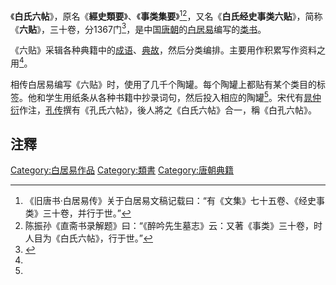 《'''白氏六帖'''》，原名《'''經史類要'''》、《'''事类集要'''》<ref>《旧唐书·白居易传》关于白居易文稿记载曰：“有《文集》七十五卷、《经史事类》三十卷，并行于世。”</ref><ref>陈振孙《直斋书录解题》曰：“《醉吟先生墓志》云：又著《事类》三十卷，时人目为《白氏六帖》，行于世。”</ref>，又名《'''白氏经史事类六贴'''》，简称《'''六贴'''》，三十卷，分1367门<ref name="金常政">{{cite book| author = [[金常政|金常政]] | title = 百科全书的故事 | publisher = 北京图书馆出版社 | date = 2005-03 | location = 北京 | pages =25-26 | url = | doi = | id = | isbn = 7501326231 }}</ref>，是中国[[唐朝|唐朝]]的[[白居易|白居易]]编写的[[类书|类书]]。

《六贴》采辑各种典籍中的[[成语|成语]]、[[典故|典故]]，然后分类编排。主要用作积累写作资料之用<ref name="金常政" />。

相传白居易编写《六贴》时，使用了几千个陶罐。每个陶罐上都贴有某个类目的标签。他和学生用纸条从各种书籍中抄录词句，然后投入相应的陶罐<ref name="金常政" />。宋代有[[晁仲衍|晁仲衍]]作注，[[孔传|孔传]]撰有《孔氏六帖》，後人將之《白氏六帖》合一，稱《白孔六帖》。

==注釋==
{{wikisource|白氏六帖事類集}}
{{wikisource|白孔六帖 (四庫全書本)}}
<div class="references-small">
<references />
</div>

[[Category:白居易作品|Category:白居易作品]]
[[Category:類書|Category:類書]]
[[Category:唐朝典籍|Category:唐朝典籍]]